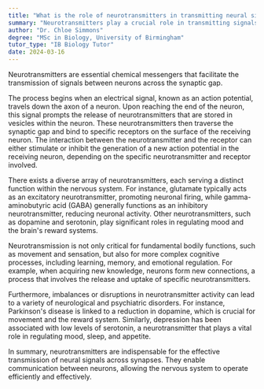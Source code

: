 ```yaml
---
title: "What is the role of neurotransmitters in transmitting neural signals?"
summary: "Neurotransmitters play a crucial role in transmitting signals from one neuron to another across the synaptic gap."
author: "Dr. Chloe Simmons"
degree: "MSc in Biology, University of Birmingham"
tutor_type: "IB Biology Tutor"
date: 2024-03-16
---
```


Neurotransmitters are essential chemical messengers that facilitate the transmission of signals between neurons across the synaptic gap.

The process begins when an electrical signal, known as an action potential, travels down the axon of a neuron. Upon reaching the end of the neuron, this signal prompts the release of neurotransmitters that are stored in vesicles within the neuron. These neurotransmitters then traverse the synaptic gap and bind to specific receptors on the surface of the receiving neuron. The interaction between the neurotransmitter and the receptor can either stimulate or inhibit the generation of a new action potential in the receiving neuron, depending on the specific neurotransmitter and receptor involved.

There exists a diverse array of neurotransmitters, each serving a distinct function within the nervous system. For instance, glutamate typically acts as an excitatory neurotransmitter, promoting neuronal firing, while gamma-aminobutyric acid (GABA) generally functions as an inhibitory neurotransmitter, reducing neuronal activity. Other neurotransmitters, such as dopamine and serotonin, play significant roles in regulating mood and the brain's reward systems.

Neurotransmission is not only critical for fundamental bodily functions, such as movement and sensation, but also for more complex cognitive processes, including learning, memory, and emotional regulation. For example, when acquiring new knowledge, neurons form new connections, a process that involves the release and uptake of specific neurotransmitters.

Furthermore, imbalances or disruptions in neurotransmitter activity can lead to a variety of neurological and psychiatric disorders. For instance, Parkinson's disease is linked to a reduction in dopamine, which is crucial for movement and the reward system. Similarly, depression has been associated with low levels of serotonin, a neurotransmitter that plays a vital role in regulating mood, sleep, and appetite.

In summary, neurotransmitters are indispensable for the effective transmission of neural signals across synapses. They enable communication between neurons, allowing the nervous system to operate efficiently and effectively.
    